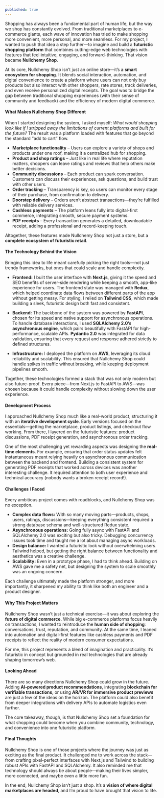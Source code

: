 ```yaml
---
published: true
---
```


Shopping has always been a fundamental part of human life, but the way we shop has constantly evolved. From traditional marketplaces to e-commerce giants, each wave of innovation has tried to make shopping more convenient, more personal, and more seamless. For my project, I wanted to push that idea a step further—to imagine and build a **futuristic shopping platform** that combines cutting-edge web technologies with features that feel intuitive, engaging, and forward-thinking. That vision became **Nullchemy Shop**.

At its core, Nullchemy Shop isn’t just an online store—it’s a **smart ecosystem for shopping**. It blends social interaction, automation, and digital convenience to create a platform where users can not only buy products but also interact with other shoppers, rate stores, track deliveries, and even receive personalized digital receipts. The goal was to bridge the gap between traditional shopping experiences (with their sense of community and feedback) and the efficiency of modern digital commerce.

#### What Makes Nullchemy Shop Different

When I started designing the system, I asked myself: _What would shopping look like if I stripped away the limitations of current platforms and built for the future?_ The result was a platform loaded with features that go beyond the standard “add to cart” flow.

- **Marketplace functionality** – Users can explore a variety of shops and products under one roof, making it a centralized hub for shopping.
- **Product and shop ratings** – Just like in real life where reputation matters, shoppers can leave ratings and reviews that help others make better decisions.
- **Community discussions** – Each product can spark conversation. Customers can discuss their experiences, ask questions, and build trust with other users.
- **Order tracking** – Transparency is key, so users can monitor every stage of their purchase, from confirmation to delivery.
- **Doorstep delivery** – Orders aren’t abstract transactions—they’re fulfilled with reliable delivery services.
- **Cashless payments** – The platform leans fully into digital-first commerce, integrating smooth, secure payment systems.
- **PDF receipts** – Every transaction generates a detailed, downloadable receipt, adding a professional and record-keeping touch.

Altogether, these features made Nullchemy Shop not just a store, but a **complete ecosystem of futuristic retail**.

#### The Technology Behind the Vision

Bringing this idea to life meant carefully picking the right tools—not just trendy frameworks, but ones that could scale and handle complexity.

- **Frontend:** I built the user interface with **Next.js**, giving it the speed and SEO benefits of server-side rendering while keeping a smooth, app-like experience for users. The frontend state was managed with **Redux**, which helped coordinate data flows between different parts of the app without getting messy. For styling, I relied on **Tailwind CSS**, which made building a sleek, futuristic design both fast and consistent.

- **Backend:** The backbone of the system was powered by **FastAPI**, chosen for its speed and native support for asynchronous operations. To handle database interactions, I used **SQLAlchemy 2.0’s asynchronous engine**, which pairs beautifully with FastAPI for high-performance, scalable APIs. **Pydantic 2.0** was integrated for data validation, ensuring that every request and response adhered strictly to defined structures.

- **Infrastructure:** I deployed the platform on **AWS**, leveraging its cloud reliability and scalability. This ensured that Nullchemy Shop could handle spikes in traffic without breaking, while keeping deployment pipelines smooth.

Together, these technologies formed a stack that was not only modern but also future-proof. Every piece—from Next.js to FastAPI to AWS—was chosen because it could handle complexity without slowing down the user experience.

#### Development Process

I approached Nullchemy Shop much like a real-world product, structuring it with an **iterative development cycle**. Early versions focused on the essentials—getting the marketplace, product listings, and checkout flow working. From there, I layered on the futuristic features: product discussions, PDF receipt generation, and asynchronous order tracking.

One of the most challenging yet rewarding aspects was designing the **real-time elements**. For example, ensuring that order status updates felt instantaneous meant relying heavily on asynchronous communication between the backend and frontend. Building a consistent system for generating PDF receipts that worked across devices was another interesting challenge. It required attention to both user experience and technical accuracy (nobody wants a broken receipt record!).

#### Challenges I Faced

Every ambitious project comes with roadblocks, and Nullchemy Shop was no exception.

- **Complex data flows:** With so many moving parts—products, shops, users, ratings, discussions—keeping everything consistent required a strong database schema and well-structured Redux state.
- **Asynchronous operations:** Going fully async with FastAPI and SQLAlchemy 2.0 was exciting but also tricky. Debugging concurrency issues took time and taught me a lot about managing async workloads.
- **Design balance:** I wanted a futuristic look without overwhelming users. Tailwind helped, but getting the right balance between functionality and aesthetics was a creative challenge.
- **Scalability:** Even in a prototype phase, I had to think ahead. Building on AWS gave me a safety net, but designing the system to scale smoothly was an ongoing concern.

Each challenge ultimately made the platform stronger, and more importantly, it sharpened my ability to think like both an engineer and a product designer.

#### Why This Project Matters

Nullchemy Shop wasn’t just a technical exercise—it was about exploring the **future of digital commerce**. While big e-commerce platforms focus heavily on transactions, I wanted to reintroduce the **human side of shopping**: conversations, trust, reputation, and community. At the same time, I leaned into automation and digital-first features like cashless payments and PDF receipts to reflect the reality of modern consumer expectations.

For me, this project represents a blend of imagination and practicality. It’s futuristic in concept but grounded in real technologies that are already shaping tomorrow’s web.

#### Looking Ahead

There are so many directions Nullchemy Shop could grow in the future. Adding **AI-powered product recommendations**, integrating **blockchain for verifiable transactions**, or using **AR/VR for immersive product previews** are just a few of the ideas on the horizon. The platform could also benefit from deeper integrations with delivery APIs to automate logistics even further.

The core takeaway, though, is that Nullchemy Shop set a foundation for what shopping could become when you combine community, technology, and convenience into one futuristic platform.

#### Final Thoughts

Nullchemy Shop is one of those projects where the journey was just as exciting as the final product. It challenged me to work across the stack—from crafting pixel-perfect interfaces with Next.js and Tailwind to building robust APIs with FastAPI and SQLAlchemy. It also reminded me that technology should always be about people—making their lives simpler, more connected, and maybe even a little more fun.

In the end, Nullchemy Shop isn’t just a shop. It’s a **vision of where digital marketplaces are headed**, and I’m proud to have brought that vision to life.
